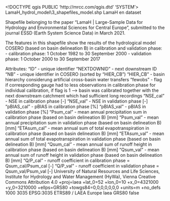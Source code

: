 <!DOCTYPE qgis PUBLIC 'http://mrcc.com/qgis.dtd' 'SYSTEM'>
<qgis version="3.4.15-Madeira">
  <identifier>LamaH\F_hydrol_model\3_shapefiles\Hyd_model.shp</identifier>
  <parentidentifier>LamaH</parentidentifier>
  <language>en</language>
  <type>dataset</type>
  <title>Hyd_model.shp</title>
  <abstract>Shapefile belonging to the paper "LamaH | Large-Sample Data for Hydrology and Environmental Sciences for Central Europe", submitted to the journal ESSD (Earth System Science Data) in March 2021.

The features in this shapefile show the results of the hydrological model COSERO (based on basin delineation B) in calibration and validation phase:
- calibration phase: 1 October 1982 to 30 September 2000
- validation phase: 1 October 2000 to 30 September 2017

Attributes:
"ID" - unique identifier
"NEXTDOWNID" - next downstream ID
"NB" - unique identifier in COSERO (sorted by "HIER_CB")
"HIER_CB" - basin hierarchy considerung artificial cross-basin water transfers
"fewobs" - flag if corresponding gauge had to less observations in calibration phase for individual calibration, if flag is 1 --> basin was calibrated together with the next downstream catchment which had sufficient long recordings
"NSE_cal" - NSE in calibration phase [-]
"NSE_val" - NSE in validation phase [-]
"pBIAS_cal" - pBIAS in calibration phase [%]
"pBIAS_val" - pBIAS in validation phase [%]
"Psum_cal" - mean annual precipitation sum in calibration phase (based on basin delineation B) [mm]
"Psum_val" - mean annual precipitation sum in validation phase (based on basin delineation B) [mm]
"ETAsum_cal" - mean annual sum of total evapotranspiration in calibration phase (based on basin delineation B) [mm]
"ETAsum_val" - mean annual sum of total evapotranspiration in validation phase (based on basin delineation B) [mm]
"Qsum_cal" - mean annual sum of runoff height in calibration phase (based on basin delineation B) [mm]
"Qsum_val" - mean annual sum of runoff height in validation phase (based on basin delineation B) [mm]
"Q/P_cal" - runoff coefficient in calibration phase = Qsum_cal/Psum_cal [-]
"Q/P_val" - runoff coefficient in validation phase = Qsum_val/Psum_val [-]</abstract>
  <contact>
    <name>University of Natural Resources and Life Sciences, Institute for Hydrology and Water Management (HyWa), Vienna</name>
    <organization></organization>
    <position></position>
    <voice></voice>
    <fax></fax>
    <email></email>
    <role></role>
  </contact>
  <links>
    <link description="" size="" url="https://doi.org/10.5281/zenodo.4525244" format="" mimeType="" name="Zenodo" type="download"/>
  </links>
  <fees></fees>
  <license>Creative Commons Attribution 4.0</license>
  <encoding></encoding>
  <crs>
    <spatialrefsys>
      <proj4>+proj=laea +lat_0=52 +lon_0=10 +x_0=4321000 +y_0=3210000 +ellps=GRS80 +towgs84=0,0,0,0,0,0,0 +units=m +no_defs</proj4>
      <srsid>1000</srsid>
      <srid>3035</srid>
      <authid>EPSG:3035</authid>
      <description>ETRS89 / LAEA Europe</description>
      <projectionacronym>laea</projectionacronym>
      <ellipsoidacronym>GRS80</ellipsoidacronym>
      <geographicflag>false</geographicflag>
    </spatialrefsys>
  </crs>
  <extent>
    <spatial miny="2580301.9678000002168119" dimensions="2" crs="EPSG:3035" maxx="4930898.93960000015795231" minx="4183467.38359999982640147" minz="0" maxz="0" maxy="3038515.41930000018328428"/>
    <temporal>
      <period>
        <start></start>
        <end></end>
      </period>
    </temporal>
  </extent>
</qgis>
